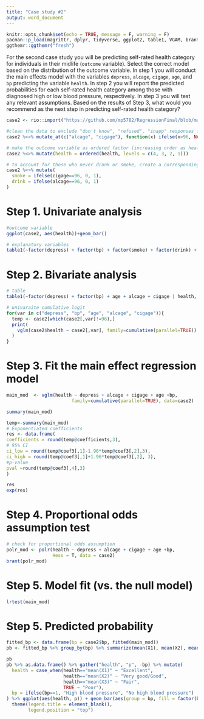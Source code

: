 ```yaml
---
title: "Case study #2"
output: word_document
---
```


```r
knitr::opts_chunk$set(echo = TRUE, message = F, warning = F)
pacman::p_load(magrittr, dplyr, tidyverse, ggplot2, table1, VGAM, brant, MASS)
ggthemr::ggthemr("fresh")
```

For the second case study you will be predicting self-rated health category for individuals in their midlife (`outcome` variable). Select the correct model based on the distribution of the outcome variable. In step 1 you will conduct the main effects model with the variables `depress`, `alcage`, `cigage`, `age`, and `bp` predicting the variable `health`. In step 2 you will report the predicted probabilities for each self-rated health category among those with diagnosed high or low blood pressure, respectively. In step 3 you will test any relevant assumptions. Based on the results of Step 3, what would you recommend as the next step in predicting self-rated health category?

```r
case2 <- rio::import("https://github.com/mp5782/RegressionFinal/blob/main/MIDUS%20III%20Final%20Exam%20Fall%202021.dta?raw=true")

#clean the data to exclude "don't know", "refused", "inapp" responses from the alcage, ciage variables
case2 %<>% mutate_at(c("alcage", "cigage"), function(x) ifelse(x>96, NA, x))

# make the outcome variable as ordered factor (increasing order as health improves)
case2 %<>% mutate(health = ordered(health, levels = c(4, 3, 2, 1)))

# to account for those who never drank or smoke, create a corresponding dichotomous variable
case2 %<>% mutate(
  smoke = ifelse(cigage==96, 0, 1),
  drink = ifelse(alcage==96, 0, 1)
)

```

# Step 1. Univariate analysis

```r
#outcome variable
ggplot(case2, aes(health))+geom_bar()

# explanatory variables
table1(~factor(depress) + factor(bp) + factor(smoke) + factor(drink) + age + alcage + cigage, data = case2)
```

# Step 2. Bivariate analysis

```r
# table
table1(~factor(depress) + factor(bp) + age + alcage + cigage | health, data = case2)

# univaraite cumulative logit
for(var in c("depress", "bp", "age", "alcage", "cigage")){
  temp <- case2[which(case2[,var]!=96),]
  print(
    vglm(case2$health ~ case2[,var], family=cumulative(parallel=TRUE)) %>% summary()
  )
}
```

# Step 3. Fit the main effect regression model

```r
main_mod  <- vglm(health ~ depress + alcage + cigage + age +bp, 
                        family=cumulative(parallel=TRUE), data=case2)

summary(main_mod)

temp<-summary(main_mod)
# Exponentiated coefficients
res <- data.frame(
coefficients = round(temp@coefficients,3),
# 95% CI
ci_low = round(temp@coef3[,1]-1.96*temp@coef3[,2],3),
ci_high = round(temp@coef3[,1]+1.96*temp@coef3[,2], 3),
#p-value
pval =round(temp@coef3[,4],3)
)

res
exp(res)
```

# Step 4. Proportional odds assumption test

```r
# check for proportional odds assumption
polr_mod <- polr(health ~ depress + alcage + cigage + age +bp,
                 Hess = T, data = case2)
brant(polr_mod)
```

# Step 5. Model fit (vs. the null model)

```r
lrtest(main_mod)
```

# Step 5. Predicted probability

```r
fitted_bp <- data.frame(bp = case2$bp, fitted(main_mod))
pb <- fitted_bp %>% group_by(bp) %>% summarize(mean(X1), mean(X2), mean(X3), mean(X4))

pb
pb %>% as.data.frame() %>% gather("health", "p", -bp) %>% mutate(
  health = case_when(health=="mean(X1)" ~ "Excellent",
                     health=="mean(X2)" ~ "Very good/Good",
                     health=="mean(X3)" ~ "Fair",
                     TRUE ~ "Poor"),
  bp = ifelse(bp==1, "High blood pressure", "No high blood pressure")
) %>% ggplot(aes(health, p)) + geom_bar(aes(group = bp, fill = factor(bp)),stat="identity", position = "dodge") +
  theme(legend.title = element_blank(),
        legend.position = "top")
```
